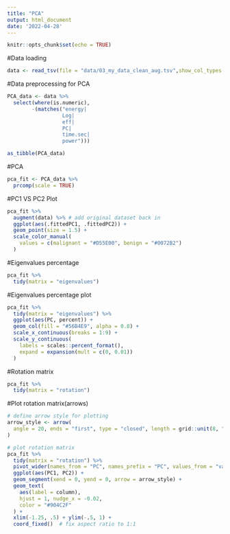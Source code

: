 ```yaml
---
title: "PCA"
output: html_document
date: '2022-04-28'
---
```


```r
knitr::opts_chunk$set(echo = TRUE)
```
#Data loading
```r
data <- read_tsv(file = "data/03_my_data_clean_aug.tsv",show_col_types = FALSE)
```

#Data preprocessing for PCA
```r
PCA_data <- data %>% 
  select(where(is.numeric),
        -(matches("energy|
                  Log|
                  eff|
                  PC|
                  time.sec|
                  power")))

as_tibble(PCA_data)
```

#PCA
```r
pca_fit <- PCA_data %>% 
  prcomp(scale = TRUE)
```

#PC1 VS PC2 Plot
```r
pca_fit %>%
  augment(data) %>% # add original dataset back in
  ggplot(aes(.fittedPC1, .fittedPC2)) + 
  geom_point(size = 1.5) +
  scale_color_manual(
    values = c(malignant = "#D55E00", benign = "#0072B2")
  )
```
#Eigenvalues percentage
```r
pca_fit %>%
  tidy(matrix = "eigenvalues")
```

#Eigenvalues percentage plot
```r
pca_fit %>%
  tidy(matrix = "eigenvalues") %>%
  ggplot(aes(PC, percent)) +
  geom_col(fill = "#56B4E9", alpha = 0.8) +
  scale_x_continuous(breaks = 1:9) +
  scale_y_continuous(
    labels = scales::percent_format(),
    expand = expansion(mult = c(0, 0.01))
  ) 
```

#Rotation matrix
```r
pca_fit %>%
  tidy(matrix = "rotation")
```

#Plot rotation matrix(arrows)
```r
# define arrow style for plotting
arrow_style <- arrow(
  angle = 20, ends = "first", type = "closed", length = grid::unit(8, "pt")
)

# plot rotation matrix
pca_fit %>%
  tidy(matrix = "rotation") %>%
  pivot_wider(names_from = "PC", names_prefix = "PC", values_from = "value") %>%
  ggplot(aes(PC1, PC2)) +
  geom_segment(xend = 0, yend = 0, arrow = arrow_style) +
  geom_text(
    aes(label = column),
    hjust = 1, nudge_x = -0.02, 
    color = "#904C2F"
  ) +
  xlim(-1.25, .5) + ylim(-.5, 1) +
  coord_fixed()  # fix aspect ratio to 1:1
 
```

